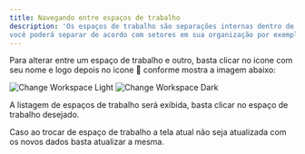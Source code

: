 ```yaml
---
title: Navegando entre espaços de trabalho
description: 'Os espaços de trabalho são separações internas dentro de sua organização para diferentes tipos de contatos/caixas de email. Com elas
você poderá separar de acordo com setores em sua organização por exemplo.'
---
```


Para alterar entre um espaço de trabalho e outro, basta clicar no icone com seu nome e logo depois no icone 🔁 conforme mostra a imagem abaixo:
<Frame>
  <img
    className="block dark:hidden"
    src="/images/workspace/change-workspace-light.png"
    alt="Change Workspace Light"
  />
  <img
    className="hidden dark:block"
    src="/images/workspace/change-workspace-dark.png"
    alt="Change Workspace Dark"
  />
</Frame>

A listagem de espaços de trabalho será exibida, basta clicar no espaço de trabalho desejado.

<Info>Caso ao trocar de espaço de trabalho a tela atual não seja atualizada com os novos dados basta atualizar a mesma.</Info>